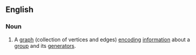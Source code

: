 ==English==
{{wikipedia}}
===Noun===
{{en-noun|sg=[[Cayley]] [[graph]]}}
#A [[graph]] (collection of vertices and edges) [[encode|encoding]] [[information]] about a [[group]] and its [[generator]]s.